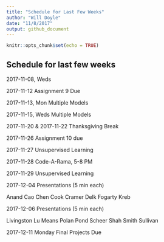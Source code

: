```yaml
---
title: "Schedule for Last Few Weeks"
author: "Will Doyle"
date: "11/8/2017"
output: github_document
---
```


```r
knitr::opts_chunk$set(echo = TRUE)
```

## Schedule for last few weeks

2017-11-08, Weds

2017-11-12 Assignment 9 Due

2017-11-13, Mon Multiple Models

2017-11-15, Weds Multiple Models

2017-11-20 & 2017-11-22 Thanksgiving Break

2017-11-26 Assignment 10 due

2017-11-27 Unsupervised Learning

2017-11-28 Code-A-Rama, 5-8 PM

2017-11-29 Unsupervised Learning

2017-12-04 Presentations (5 min each)

Anand
Cao
Chen
Cook
Cramer
Delk
Fogarty
Kreb

2017-12-06 Presentations (5 min each)

Livingston
Lu
Means
Polan
Pond
Scheer
Shah
Smith
Sullivan


2017-12-11 Monday Final Projects Due